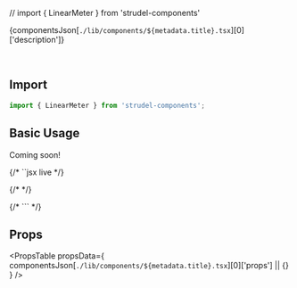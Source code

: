 // import { LinearMeter } from 'strudel-components'

{componentsJson[`./lib/components/${metadata.title}.tsx`][0]['description']}

<br />

## Import

```jsx
import { LinearMeter } from 'strudel-components';
```

## Basic Usage

Coming soon!

{/* ``jsx live */}

{/* <LinearMeter /> */}

{/* ``` */}

## Props

<PropsTable
	propsData={
		componentsJson[`./lib/components/${metadata.title}.tsx`][0]['props'] || {}
	}
/>
```
